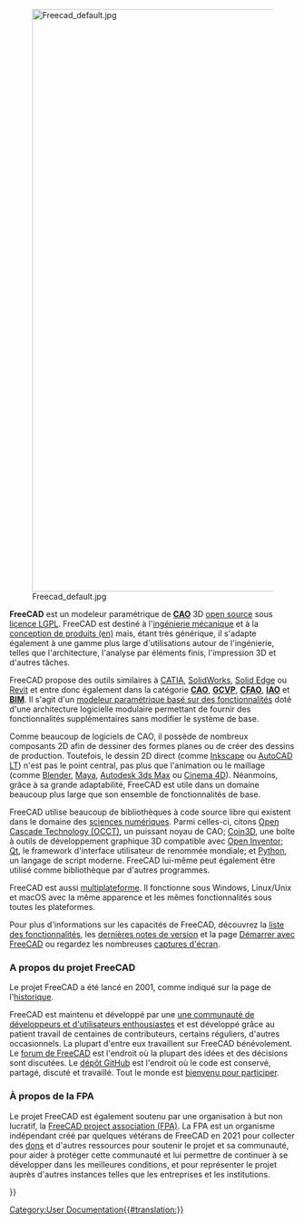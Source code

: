 <languages/>
{{Docnav/fr
|[[Online Help Startpage/fr|Bienvenue]]
|[[Feature list/fr|Fonctionnalités]]
}}

[[Image:Freecad default.jpg|1024px|center]] 

'''FreeCAD''' est un modeleur paramétrique de [https://fr.wikipedia.org/wiki/Conception_assist%C3%A9e_par_ordinateur '''CAO'''] 3D [https://fr.wikipedia.org/wiki/Open_source open source] sous [[License/fr|licence LGPL]]. FreeCAD est destiné à l'[https://fr.wikipedia.org/wiki/G%C3%A9nie_m%C3%A9canique ingénierie mécanique] et à la [http://en.wikipedia.org/wiki/Product_design conception de produits (en)] mais, étant très générique, il s'adapte également à une gamme plus large d'utilisations autour de l'ingénierie, telles que l'architecture, l'analyse par éléments finis, l'impression 3D et d'autres tâches.

FreeCAD propose des outils similaires à [https://fr.wikipedia.org/wiki/CATIA CATIA], [https://fr.wikipedia.org/wiki/SolidWorks SolidWorks], [https://fr.wikipedia.org/wiki/Solid_Edge Solid Edge] ou [https://fr.wikipedia.org/wiki/Revit Revit] et entre donc également dans la catégorie [https://fr.wikipedia.org/wiki/Conception_assist%C3%A9e_par_ordinateur '''CAO'''], [https://fr.wikipedia.org/wiki/Gestion_du_cycle_de_vie_(produit) '''GCVP'''], [https://fr.wikipedia.org/wiki/Conception_et_fabrication_assist%C3%A9es_par_ordinateur '''CFAO'''], [https://fr.wikipedia.org/wiki/Ing%C3%A9nierie_assist%C3%A9e_par_ordinateur '''IAO'''] et [https://fr.wikipedia.org/wiki/Building_information_modeling '''BIM''']. Il s'agit d'un [https://en.wikipedia.org/wiki/Parametric_feature_based_modeler modeleur paramétrique basé sur des fonctionnalités] doté d'une architecture logicielle modulaire permettant de fournir des fonctionnalités supplémentaires sans modifier le système de base.

Comme beaucoup de logiciels de CAO, il possède de nombreux composants 2D afin de dessiner des formes planes ou de créer des dessins de production. Toutefois, le dessin 2D direct (comme [https://inkscape.org/ Inkscape] ou [https://fr.wikipedia.org/wiki/AutoCAD AutoCAD LT]) n'est pas le point central, pas plus que l'animation ou le maillage (comme [https://www.blender.org/ Blender], [https://fr.wikipedia.org/wiki/Autodesk_Maya Maya], [https://fr.wikipedia.org/wiki/Autodesk_3ds_Max Autodesk 3ds Max] ou [https://fr.wikipedia.org/wiki/Cinema_4D Cinema 4D]). Néanmoins, grâce à sa grande adaptabilité, FreeCAD est utile dans un domaine beaucoup plus large que son ensemble de fonctionnalités de base.

FreeCAD utilise beaucoup de bibliothèques à code source libre qui existent dans le domaine des [https://fr.wikipedia.org/wiki/Sciences_num%C3%A9riques sciences numériques]. Parmi celles-ci, citons [http://www.OpenCascade.org/ Open Cascade Technology (OCCT)], un puissant noyau de CAO; [https://github.com/coin3d/coin/wiki Coin3D], une boîte à outils de développement graphique 3D compatible avec [https://fr.wikipedia.org/wiki/Inventor_(biblioth%C3%A8que_logicielle) Open Inventor]; [https://www.qt.io/ Qt], le framework d'interface utilisateur de renommée mondiale; et [https://www.python.org/ Python], un langage de script moderne. FreeCAD lui-même peut également être utilisé comme bibliothèque par d'autres programmes.

FreeCAD est aussi [https://fr.wikipedia.org/wiki/Logiciel_multiplateforme multiplateforme]. Il fonctionne sous Windows, Linux/Unix et macOS avec la même apparence et les mêmes fonctionnalités sous toutes les plateformes.

Pour plus d'informations sur les capacités de FreeCAD, découvrez la [[Feature_list/fr|liste des fonctionnalités]], les [[Feature_list/fr#Notes de versions|dernières notes de version]] et la page [[Getting_started/fr|Démarrer avec FreeCAD]] ou regardez les nombreuses [[Screenshots/fr|captures d'écran]].

<span id="About_the_FreeCAD_project"></span>
===A propos du projet FreeCAD===

Le projet FreeCAD a été lancé en 2001, comme indiqué sur la page de l'[[history/fr|historique]]. 

FreeCAD est maintenu et développé par une [[contributors/fr|une communauté de développeurs et d'utilisateurs enthousiastes]] et est développé grâce au patient travail de centaines de contributeurs, certains réguliers, d'autres occasionnels. La plupart d'entre eux travaillent sur FreeCAD bénévolement. Le [http://forum.freecad.org forum de FreeCAD] est l'endroit où la plupart des idées et des décisions sont discutées. Le [https://github.com/FreeCAD/FreeCAD dépôt GitHub] est l'endroit où le code est conservé, partagé, discuté et travaillé. Tout le monde est [[Help_FreeCAD/fr|bienvenu pour participer]].

<span id="About_the_FPA"></span>
=== À propos de la FPA ===

Le projet FreeCAD est également soutenu par une organisation à but non lucratif, la [https://fpa.freecad.org FreeCAD project association (FPA)]. La FPA est un organisme indépendant créé par quelques vétérans de FreeCAD en 2021 pour collecter des [[donate/fr|dons]] et d'autres ressources pour soutenir le projet et sa communauté, pour aider à protéger cette communauté et lui permettre de continuer à se développer dans les meilleures conditions, et pour représenter le projet auprès d'autres instances telles que les entreprises et les institutions.


{{Docnav/fr
|[[Online Help Startpage/fr|Bienvenue]]
|[[Feature list/fr|Fonctionnalités]]
}}

{{Userdocnavi{{#translation:}}}}
[[Category:User Documentation{{#translation:}}]]
